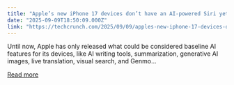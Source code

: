 ```yaml
---
title: "Apple’s new iPhone 17 devices don’t have an AI-powered Siri yet. It doesn’t matter."
date: "2025-09-09T18:50:09.000Z"
link: "https://techcrunch.com/2025/09/09/apples-new-iphone-17-devices-dont-have-an-ai-powered-siri-yet-it-doesnt-matter/"
---
```


Until now, Apple has only released what could be considered baseline AI features for its devices, like AI writing tools, summarization, generative AI images, live translation, visual search, and Genmo...

[Read more](https://techcrunch.com/2025/09/09/apples-new-iphone-17-devices-dont-have-an-ai-powered-siri-yet-it-doesnt-matter/)
